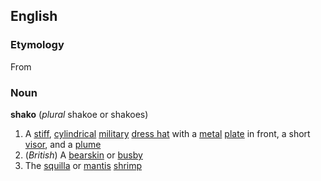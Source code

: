 ==English==
=== Etymology ===
{{etystub}}
From {{Hung.}} [[]]
===Noun===
'''shako''' (''plural'' shakoe or shakoes)
#A [[stiff]], [[cylindrical]] [[military]] [[dress hat]] with a [[metal]] [[plate]] in front, a short [[visor]], and a [[plume]]
#(''British'') A [[bearskin]] or [[busby]]
#The [[squilla]] or [[mantis]] [[shrimp]]